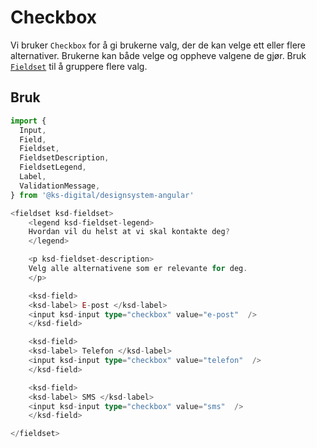 

<Meta of={CheckboxStories} />

# Checkbox

Vi bruker `Checkbox` for å gi brukerne valg, der de kan velge ett eller flere alternativer. Brukerne kan både velge og oppheve valgene de gjør. Bruk [`Fieldset`](#fieldset) til å gruppere flere valg.

<Primary />

## Bruk

```ts
import {
  Input,
  Field,
  Fieldset,
  FieldsetDescription,
  FieldsetLegend,
  Label,
  ValidationMessage,
} from '@ks-digital/designsystem-angular'

<fieldset ksd-fieldset>
    <legend ksd-fieldset-legend>
    Hvordan vil du helst at vi skal kontakte deg?
    </legend>

    <p ksd-fieldset-description>
    Velg alle alternativene som er relevante for deg.
    </p>

    <ksd-field>
    <ksd-label> E-post </ksd-label>
    <input ksd-input type="checkbox" value="e-post"  />
    </ksd-field>

    <ksd-field>
    <ksd-label> Telefon </ksd-label>
    <input ksd-input type="checkbox" value="telefon"  />
    </ksd-field>

    <ksd-field>
    <ksd-label> SMS </ksd-label>
    <input ksd-input type="checkbox" value="sms"  />
    </ksd-field>

</fieldset>
```
